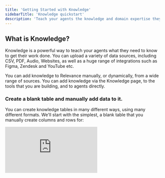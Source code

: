 ```yaml
---
title: 'Getting Started with Knowledge'
sidebarTitle: 'Knowledge quickstart'
description: 'Teach your agents the knowledge and domain expertise they need to get their work done.'
---
```


## What is Knowledge?

Knowledge is a powerful way to teach your agents what they need to know to get their work done. You can upload a variety of data sources, including CSV, PDF, Audio, Websites, as well as a huge range of integrations such as Figma, Zendesk and YouTube etc.

You can add knowledge to Relevance manually, or dynamically, from a wide range of sources. You can add knowledge via the Knowledge page, to the tools that you are building, and to agents directly. 

### Create a blank table and manually add data to it.

You can create knowledge tables in many different ways, using many different formats. We'll start with the simplest, a blank table that you manually create columns and rows for:

<div
  style={{
    width: '100%',
    position: 'relative',
    paddingTop: '56.25%',
  }}>
  <iframe
    src="https://app.supademo.com/embed/clxcu7trj1794t2oeh521rbg0"
    frameBorder="0"
    title="Create an agent from scratch on Relevance AI"
    allow="clipboard-write"
    webkitallowfullscreen="true"
    mozallowfullscreen="true"
    allowfullscreen
    style={{
      position: 'absolute',
      top: 0,left: 0, width: '100%', height: '100%',
      border: '3px solid #5E43CE',
      borderRadius: '10px',
    }}/>
</div>

You can delete data manually by following this process:

<div
  style={{
    width: '100%',
    position: 'relative',
    paddingTop: '56.25%',
  }}>
  <iframe
    src="https://app.supademo.com/embed/clxcwdnt717yqt2oeq2nx4k5e"
    frameBorder="0"
    title="Create an agent from scratch on Relevance AI"
    allow="clipboard-write"
    webkitallowfullscreen="true"
    mozallowfullscreen="true"
    allowfullscreen
    style={{
      position: 'absolute',
      top: 0,left: 0, width: '100%', height: '100%',
      border: '3px solid #5E43CE',
      borderRadius: '10px',
    }}/>
</div>

### Create a table by uploading different data formats

In this demo, we show you how to create a table by uploading an Excel spreadsheet (insead of manually creating a blank table from scratch). You can follow the same process for creating knowledge from websites, videos and other formats by choosing one of the other options shown here.

<div
  style={{
    width: '100%',
    position: 'relative',
    paddingTop: '56.25%',
  }}>
  <iframe
    src="https://app.supademo.com/embed/clxcuxoyb17fjt2oesbagrpiv"
    frameBorder="0"
    title="Create an agent from scratch on Relevance AI"
    allow="clipboard-write"
    webkitallowfullscreen="true"
    mozallowfullscreen="true"
    allowfullscreen
    style={{
      position: 'absolute',
      top: 0,left: 0, width: '100%', height: '100%',
      border: '3px solid #5E43CE',
      borderRadius: '10px',
    }}/>
</div>

### Create a knowledge table from JSON

Here is a video showing you how to create a knowledge table from a JSON file:

<div
  style={{
    width: '100%',
    position: 'relative',
    paddingTop: '56.25%',
  }}>
  <iframe
    src="https://fast.wistia.com/embed/medias/9y772qky8d/"
    frameBorder="0"
    title="Create an agent from scratch on Relevance AI"
    allow="clipboard-write"
    webkitallowfullscreen="true"
    mozallowfullscreen="true"
    allowfullscreen
    style={{
      position: 'absolute',
      top: 0,left: 0, width: '100%', height: '100%',
      border: '3px solid #5E43CE',
      borderRadius: '10px',
    }}/>
</div>

### Create or update knowledge dynamically with tools and agents

In this power user demo, we show you how to build a custom tool that will automatically create or update knowledge for you based on uploading a spreadsheet. You can change the steps to create knowledge from other formats if you prefer.

<div
  style={{
    width: '100%',
    position: 'relative',
    paddingTop: '56.25%',
  }}>
  <iframe
    src="https://app.supademo.com/embed/clxdxz45n1hdvt2oec7w1bbbi"
    frameBorder="0"
    title="Create an agent from scratch on Relevance AI"
    allow="clipboard-write"
    webkitallowfullscreen="true"
    mozallowfullscreen="true"
    allowfullscreen
    style={{
      position: 'absolute',
      top: 0,left: 0, width: '100%', height: '100%',
      border: '3px solid #5E43CE',
      borderRadius: '10px',
    }}/>
</div>